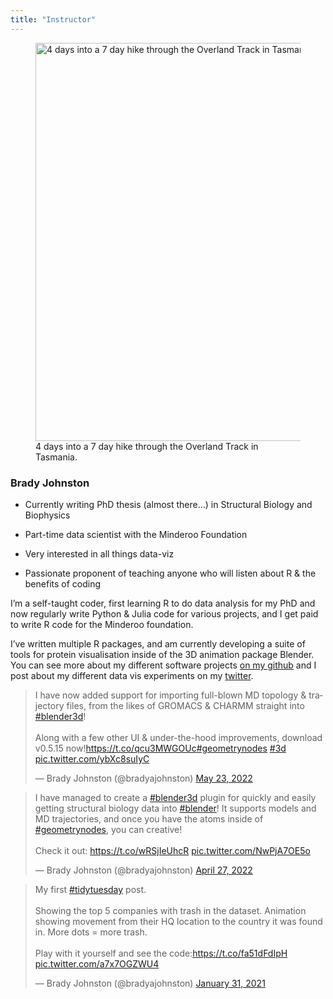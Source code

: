 ```yaml
---
title: "Instructor"
---
```


![4 days into a 7 day hike through the Overland Track in Tasmania.](images/CleanShot%202022-06-28%20at%2016.51.41.png){fig-alt="A photo of Brady with a hiking back pack, taking a short rest standing in front of a tree." fig-align="center" width="637"}

### Brady Johnston

-   Currently writing PhD thesis (almost there...) in Structural Biology and Biophysics

-   Part-time data scientist with the Minderoo Foundation

-   Very interested in all things data-viz

-   Passionate proponent of teaching anyone who will listen about R & the benefits of coding

I'm a self-taught coder, first learning R to do data analysis for my PhD and now regularly write Python & Julia code for various projects, and I get paid to write R code for the Minderoo foundation.

I've written multiple R packages, and am currently developing a suite of tools for protein visualisation inside of the 3D animation package Blender. You can see more about my different software projects [on my github](https://github.com/bradyajohnston) and I post about my different data vis experiments on my [twitter](https://twitter.com/bradyajohnston).


<blockquote class="twitter-tweet"><p lang="en" dir="ltr">I have now added support for importing full-blown MD topology &amp; trajectory files, from the likes of GROMACS &amp; CHARMM straight into <a href="https://twitter.com/hashtag/blender3d?src=hash&amp;ref_src=twsrc%5Etfw">#blender3d</a>! <br><br>Along with a few other UI &amp; under-the-hood improvements, download v0.5.15 now!<a href="https://t.co/qcu3MWGOUc">https://t.co/qcu3MWGOUc</a><a href="https://twitter.com/hashtag/geometrynodes?src=hash&amp;ref_src=twsrc%5Etfw">#geometrynodes</a> <a href="https://twitter.com/hashtag/3d?src=hash&amp;ref_src=twsrc%5Etfw">#3d</a> <a href="https://t.co/ybXc8suIyC">pic.twitter.com/ybXc8suIyC</a></p>&mdash; Brady Johnston (@bradyajohnston) <a href="https://twitter.com/bradyajohnston/status/1528540839776903168?ref_src=twsrc%5Etfw">May 23, 2022</a></blockquote> <script async src="https://platform.twitter.com/widgets.js" charset="utf-8"></script> 

<blockquote class="twitter-tweet"><p lang="en" dir="ltr">I have managed to create a <a href="https://twitter.com/hashtag/blender3d?src=hash&amp;ref_src=twsrc%5Etfw">#blender3d</a> plugin for quickly and easily getting structural biology data into <a href="https://twitter.com/hashtag/blender?src=hash&amp;ref_src=twsrc%5Etfw">#blender</a>! It supports models and MD trajectories, and once you have the atoms inside of <a href="https://twitter.com/hashtag/geometrynodes?src=hash&amp;ref_src=twsrc%5Etfw">#geometrynodes</a>, you can creative!<br><br>Check it out: <a href="https://t.co/wRSjIeUhcR">https://t.co/wRSjIeUhcR</a> <a href="https://t.co/NwPjA7OE5o">pic.twitter.com/NwPjA7OE5o</a></p>&mdash; Brady Johnston (@bradyajohnston) <a href="https://twitter.com/bradyajohnston/status/1519116778181328896?ref_src=twsrc%5Etfw">April 27, 2022</a></blockquote> <script async src="https://platform.twitter.com/widgets.js" charset="utf-8"></script> 

<blockquote class="twitter-tweet"><p lang="en" dir="ltr">My first <a href="https://twitter.com/hashtag/tidytuesday?src=hash&amp;ref_src=twsrc%5Etfw">#tidytuesday</a> post. <br><br>Showing the top 5 companies with trash in the dataset. Animation showing movement from their HQ location to the country it was found in. More dots = more trash.<br><br>Play with it yourself and see the code:<a href="https://t.co/fa51dFdIpH">https://t.co/fa51dFdIpH</a> <a href="https://t.co/a7x7OGZWU4">pic.twitter.com/a7x7OGZWU4</a></p>&mdash; Brady Johnston (@bradyajohnston) <a href="https://twitter.com/bradyajohnston/status/1355979710379905026?ref_src=twsrc%5Etfw">January 31, 2021</a></blockquote> <script async src="https://platform.twitter.com/widgets.js" charset="utf-8"></script> 